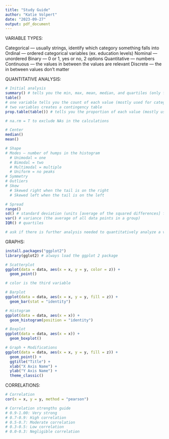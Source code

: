 ```yaml
---
title: "Study Guide"
author: "Katie Volpert"
date: "2023-09-27"
output: pdf_document
---
```


VARIABLE TYPES:

Categorical — usually strings, identify which category something falls into 
  Ordinal — ordered categorical variables (ex. education levels)
  Nominal — unordered
  Binary — 0 or 1, yes or no, 2 options
Quantitative — numbers
  Continuous — the values in between the values are relevant
  Discrete — the in between values don't matter

QUANTITATIVE ANALYSIS:

```r

# Initial analysis
summary() # tells you the min, max, mean, median, and quartiles (only for quantitative)
table() 
# one variable tells you the count of each value (mostly used for categorical)
# two variables creates a contingency table 
prop.table(table()) # tells you the proportion of each value (mostly used for categorical)

# na.rm = T to exclude NAs in the calculations

# Center
median()
mean()

# Shape
# Modes — number of humps in the histogram
  # Unimodal = one
  # Bimodal = two 
  # Multimodal = multiple
  # Uniform = no peaks
# Symmetry
# Outliers
# Skew
  # Skewed right when the tail is on the right
  # Skewed left when the tail is on the left

# Spread
range()
sd() # standard deviation (units [average of the squared differences] from the mean)
var() # variance (the average of all data points in a group)
IQR() # quartiles

# ask if there is further analysis needed to quantitatively analyze a variable

```

GRAPHS:

```r

install.packages("ggplot2")
library(gglot2) # always load the ggplot 2 package

# Scatterplot
ggplot(data = data, aes(x = x, y = y, color = z)) +
  geom_point()

# color is the third variable

# Barplot
ggplot(data = data, aes(x = x, y = y, fill = z)) +
  geom_bar(stat = "identity")

# Histogram
ggplot(data = data, aes(x = x)) +
  geom_histogram(position = "identity")

# Boxplot
ggplot(data = data, aes(x = x)) +
  geom_boxplot()

# Graph + Modifications
ggplot(data = data, aes(x = x, y = y, fill = z)) +
  geom_point() +
  ggtitle("Title") +
  xlab("X Axis Name") +
  ylab("Y Axis Name") + 
  theme_classic()

```

CORRELATIONS:

```r

# Correlation
cor(x = x, y = y, method = "pearson")

# Correlation strengths guide
# 0.9-1.00: Very strong
# 0.7-0.9: High correlation
# 0.5-0.7: Moderate correlation
# 0.3-0.5: Low correlation
# 0.0-0.3: Negligible correlation

```

